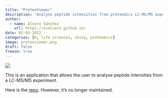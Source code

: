 ```yaml
---
title: "ProteoViewer"
description: "Analyse peptide intensities from proteomics LC-MS/MS experiment."
author:
  - name: Álvaro Sánchez
    url: https://svalvaro.github.io/
date: 02-03-2022
categories: [R, life sciences, shiny, proteomics]
image: proteoviewer.png
draft: false 
freeze: true
---
```


![](proteoviewer.png){fig-align="center"}

This is an application that allows the user to analyse peptide intensities from a LC-MS/MS experiment. 

Here is the [repo](https://github.com/svalvaro/ProteoViewer){target="_blank"}. However, it's no longer maintained.